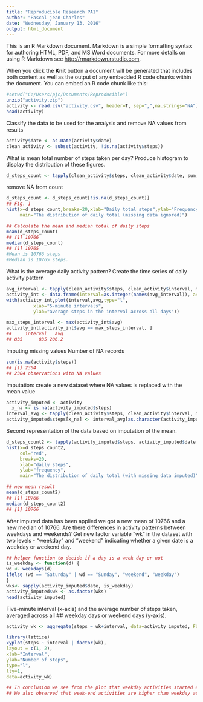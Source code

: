 ```yaml
---
title: "Reproducible Research PA1"
author: "Pascal jean-Charles"
date: "Wednesday, January 13, 2016"
output: html_document
---
```


This is an R Markdown document. Markdown is a simple formatting syntax for authoring HTML, PDF, and MS Word documents. For more details on using R Markdown see <http://rmarkdown.rstudio.com>.

When you click the **Knit** button a document will be generated that includes both content as well as the output of any embedded R code chunks within the document. You can embed an R code chunk like this:

```r
#setwd("C:/Users/pjc/Documents/Reproducible")
unzip("activity.zip") 
activity <- read.csv("activity.csv", header=T, sep=",",na.strings="NA")
head(activity)
```

Classify the data to be used for the analysis and remove NA values from results

```r
activity$date <- as.Date(activity$date)
clean_activity <- subset(activity, !is.na(activity$steps))
```
 What is mean total number of steps taken per day?
Produce histogram to display the distribution of these figures.
```r
d_steps_count <- tapply(clean_activity$steps, clean_activity$date, sum, na.rm=TRUE, simplify=T)

```
remove NA from count

```r
d_steps_count <- d_steps_count[!is.na(d_steps_count)]
## Fig. 1 
hist(x=d_steps_count,breaks=20,xlab="Daily total steps",ylab="Frequency",col="red",
     main="The distribution of daily total (missing data ignored)")

## Calculate the mean and median total of daily steps
mean(d_steps_count)
## [1] 10766
median(d_steps_count)
## [1] 10765
#Mean is 10766 steps 
#Median is 10765 steps.
```
What is the average daily activity pattern?
Create the time series of daily activity pattern

```r
avg_interval <- tapply(clean_activity$steps, clean_activity$interval, mean, na.rm=TRUE, simplify=T)
activity_int <- data.frame(interval=as.integer(names(avg_interval)), avg=avg_interval)
with(activity_int,plot(interval,avg,type="l",
          xlab="5-minute intervals",
          ylab="average steps in the interval across all days"))

max_steps_interval <- max(activity_int$avg)
activity_int[activity_int$avg == max_steps_interval, ]
##     interval   avg
## 835      835 206.2
```
Imputing missing values
Number of NA records
```r
sum(is.na(activity$steps))
## [1] 2304
## 2304 observations with NA values
```

Imputation: create a new dataset where NA values is replaced with the mean value
```r
activity_imputed <- activity
  x_na <- is.na(activity_imputed$steps)
interval_avg <- tapply(clean_activity$steps, clean_activity$interval, mean, na.rm=TRUE, simplify=T)
activity_imputed$steps[x_na] <- interval_avg[as.character(activity_imputed$interval[x_na])]
```
Second representation of the data based on imputation of the mean.
```r
d_steps_count2 <- tapply(activity_imputed$steps, activity_imputed$date, sum, na.rm=TRUE, simplify=T)
hist(x=d_steps_count2,
     col="red",
     breaks=20,
     xlab="daily steps",
     ylab="frequency",
     main="The distribution of daily total (with missing data imputed)")
```

```r
## new mean result
mean(d_steps_count2)
## [1] 10766
median(d_steps_count2)
## [1] 10766
```
After imputed data has been applied we got a new mean of 10766 and a new median of 10766.
Are there differences in activity patterns between weekdays and weekends?
Get new factor variable "wk" in the dataset with two levels - "weekday" and "weekend" indicating whether a given date is a weekday or weekend day.
```r
## helper function to decide if a day is a week day or not
is_weekday <- function(d) {
wd <- weekdays(d)
ifelse (wd == "Saturday" | wd == "Sunday", "weekend", "weekday")
}
wks<- sapply(activity_imputed$date, is_weekday)
activity_imputed$wk <- as.factor(wks)
head(activity_imputed)
```

Five-minute interval (x-axis) and the average number of steps taken, averaged across all ## weekday days or weekend days (y-axis).
```r
activity_wk <- aggregate(steps ~ wk+interval, data=activity_imputed, FUN=mean)

library(lattice)
xyplot(steps ~ interval | factor(wk),
layout = c(1, 2),
xlab="Interval",
ylab="Number of steps",
type="l",
lty=1,
data=activity_wk)

## In conclusion we see from the plot that weekday activities started earlier than weekend activities.
## We also observed that week-end activities are higher than weekday activities.
```